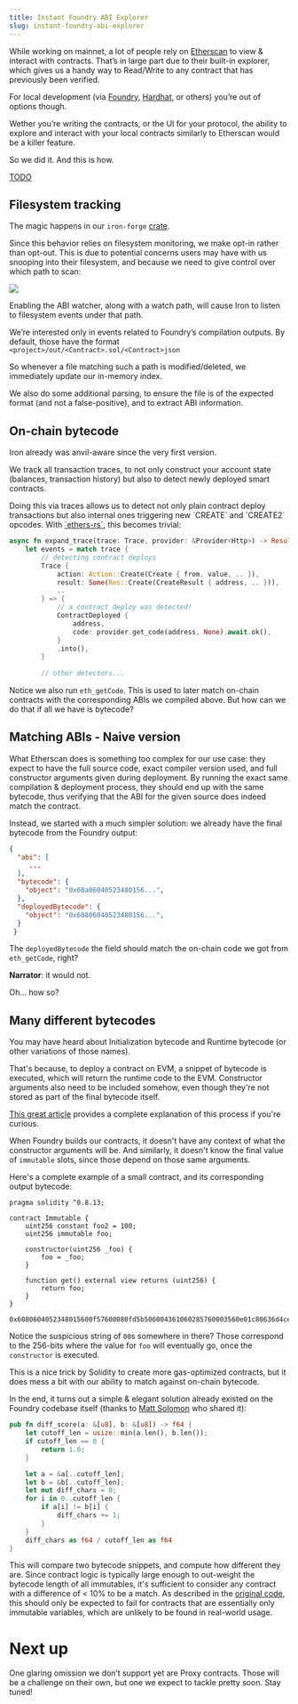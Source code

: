 ```yaml
---
title: Instant Foundry ABI Explorer
slug: instant-foundry-abi-explorer
---
```

While working on mainnet, a lot of people rely on [Etherscan](https://etherscan.io/) to view & interact with contracts. That’s in large part due to their built-in explorer, which gives us a handy way to Read/Write to any contract that has previously been verified.

For local development (via [Foundry](https://getfoundry.sh/), [Hardhat](https://hardhat.org/), or others) you’re out of options though.

Wether you’re writing the contracts, or the UI for your protocol, the ability to explore and interact with your local contracts similarly to Etherscan would be a killer feature.

So we did it. And this is how.

[TODO](https://github.com/iron-wallet/video-demos/raw/main/0.4.1-forge-abis.mp4?controls=true&autoplay=true&loop=true)

## Filesystem tracking

The magic happens in our `iron-forge` [crate](https://github.com/iron-wallet/iron/tree/3a33e1c2f70c169f34d7a9f6b5b365b1f457f7ba/crates/forge).

Since this behavior relies on filesystem monitoring, we make opt-in rather than opt-out. This is due to potential concerns users may have with us snooping into their filesystem, and because we need to give control over which path to scan:

![](https://images.mirror-media.xyz/publication-images/-C27pq_21npLqDygj25Bm.png?height=330&width=756)

Enabling the ABI watcher, along with a watch path, will cause Iron to listen to filesystem events under that path.

We’re interested only in events related to Foundry’s compilation outputs. By default, those have the format `<project>/out/<Contract>.sol/<Contract>json`

So whenever a file matching such a path is modified/deleted, we immediately update our in-memory index.

We also do some additional parsing, to ensure the file is of the expected format (and not a false-positive), and to extract ABI information.

## On-chain bytecode

Iron already was anvil-aware since the very first version.

We track all transaction traces, to not only construct your account state (balances, transaction history) but also to detect newly deployed smart contracts.

Doing this via traces allows us to detect not only plain contract deploy transactions but also internal ones triggering new \`CREATE\` and \`CREATE2\` opcodes. With [\`ethers-rs\`](https://github.com/gakonst/ethers-rs), this becomes trivial:

```rust
async fn expand_trace(trace: Trace, provider: &Provider<Http>) -> Result<Vec<Event>> {
    let events = match trace {
        // detecting contract deploys
        Trace {
            action: Action::Create(Create { from, value, .. }),
            result: Some(Res::Create(CreateResult { address, .. })),
            ..
        } => {
            // a contract deploy was detected!
            ContractDeployed {
                address,
                code: provider.get_code(address, None).await.ok(),
            }
            .into(),
        }
        
        // other detectors...
```

Notice we also run `eth_getCode`. This is used to later match on-chain contracts with the corresponding ABIs we compiled above. But how can we do that if all we have is bytecode?

## Matching ABIs - Naive version

What Etherscan does is something too complex for our use case: they expect to have the full source code, exact compiler version used, and full constructor arguments given during deployment. By running the exact same compilation & deployment process, they should end up with the same bytecode, thus verifying that the ABI for the given source does indeed match the contract.

Instead, we started with a much simpler solution: we already have the final bytecode from the Foundry output:

```Contract.json
{
  "abi": [
     ...
  ],
  "bytecode": {
    "object": "0x60a06040523480156...",
  },
  "deployedBytecode": {
    "object": "0x60806040523480156...",
  }
 }
```

The `deployedBytecode` the field should match the on-chain code we got from `eth_getCode`, right?

**Narrator**: it would not.

Oh... how so?

## Many different bytecodes

You may have heard about Initialization bytecode and Runtime bytecode (or other variations of those names).

That's because, to deploy a contract on EVM, a snippet of bytecode is executed, which will return the runtime code to the EVM. Constructor arguments also need to be included somehow, even though they're not stored as part of the final bytecode itself.

[This great article](https://monokh.com/posts/ethereum-contract-creation-bytecode) provides a complete explanation of this process if you're curious.

When Foundry builds our contracts, it doesn't have any context of what the constructor arguments will be. And similarly, it doesn't know the final value of `immutable` slots, since those depend on those same arguments.

Here's a complete example of a small contract, and its corresponding output bytecode:

```solidity
pragma solidity ^0.8.13;

contract Immutable {
    uint256 constant foo2 = 100;
    uint256 immutable foo;

    constructor(uint256 _foo) {
        foo = _foo;
    }

    function get() external view returns (uint256) {
        return foo;
    }
}
```

```
0x6080604052348015600f57600080fd5b506004361060285760003560e01c80636d4ce63c14602d575b600080fd5b7f000000000000000000000000000000000000000000000000000000000000000060405190815260200160405180910390f3fea26469706673582212206f04587d461cb9f9fe7b19bf7852e50cc53895de0dac97be2d89329df50e452c64736f6c63430008140033
```

Notice the suspicious string of `00`s somewhere in there? Those correspond to the 256-bits where the value for `foo` will eventually go, once the `constructor` is executed.

This is a nice trick by Solidity to create more gas-optimized contracts, but it does mess a bit with our ability to match against on-chain bytecode.

In the end, it turns out a simple & elegant solution already existed on the Foundry codebase itself (thanks to [Matt Solomon](https://twitter.com/msolomon44) who shared it):

```rust
pub fn diff_score(a: &[u8], b: &[u8]) -> f64 {
    let cutoff_len = usize::min(a.len(), b.len());
    if cutoff_len == 0 {
        return 1.0;
    }

    let a = &a[..cutoff_len];
    let b = &b[..cutoff_len];
    let mut diff_chars = 0;
    for i in 0..cutoff_len {
        if a[i] != b[i] {
            diff_chars += 1;
        }
    }
    diff_chars as f64 / cutoff_len as f64
}
```

This will compare two bytecode snippets, and compute how different they are. Since contract logic is typically large enough to out-weight the bytecode length of all immutables, it's sufficient to consider any contract with a difference of < 10% to be a match. As described in the [original code](https://github.com/foundry-rs/foundry/blob/02e430c20fb7ba1794f5cabdd7eb73182baf4e7e/common/src/contracts.rs#L96-L114), this should only be expected to fail for contracts that are essentially only immutable variables, which are unlikely to be found in real-world usage.

# Next up

One glaring omission we don’t support yet are Proxy contracts. Those will be a challenge on their own, but one we expect to tackle pretty soon. Stay tuned!
